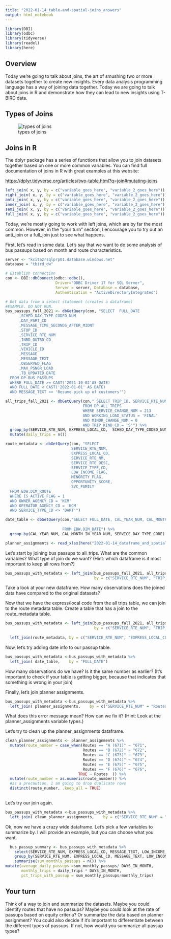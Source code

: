 ```yaml
---
title: "2022-01-14_table-and-spatial-joins_answers"
output: html_notebook
---
```


```r

library(DBI)
library(odbc)
library(tidyverse)
library(readxl)
library(here)

```

## Overview

Today we're going to talk about joins, the art of smushing two or more datasets together to create new insights. Every data analysis programming language has a way of joining data together. Today we are going to talk about joins in R and demonstrate how they can lead to new insights using T-BIRD data.

## Types of Joins

![types of joins](images/types_of_joins.png)

## Joins in R

The dplyr package has a series of functions that allow you to join datasets together based on one or more common variables. You can find full documentation of joins in R with great examples at this website:

<https://dplyr.tidyverse.org/articles/two-table.html?q=join#mutating-joins>

```r

left_join( x, y, by = c("variable_goes_here", "variable_2_goes_here"))
right_join( x, y, by = c("variable_goes_here", "variable_2_goes_here"))
anti_join( x, y, by = c("variable_goes_here", "variable_2_goes_here"))
inner_join( x, y, by = c("variable_goes_here", "variable_2_goes_here"))
semi_join( x, y, by = c("variable_goes_here", "variable_2_goes_here"))
full_join( x, y, by = c("variable_goes_here", "variable_2_goes_here"))
```

Today, we're mostly going to work with left joins, which are by far the most common. However, in the "your turn" section, I encourage you to try out an anti_join or a full_join just to see what happens.

First, let's read in some data. Let's say that we want to do some analysis of bus passups based on month and route characteristics.

```r

server <- "kcitazrsqlprp01.database.windows.net"
database = "tbird_dw"

# Establish connection
con <- DBI::dbConnect(odbc::odbc(), 
                      Driver="ODBC Driver 17 for SQL Server",
                      Server = server, Database = database,
                      Authentication = "ActiveDirectoryIntegrated")

# Get data from a select statement (creates a dataframe)
#EXAMPLE. DO NOT RUN. 
bus_passups_fall_2021 <- dbGetQuery(con, "SELECT  FULL_DATE
      ,SCHED_DAY_TYPE_CODED_NUM
      ,DAY_PART_CD
      ,MESSAGE_TIME_SECONDS_AFTER_MIDNT
      ,STOP_ID
      ,SERVICE_RTE_NUM
      ,INBD_OUTBD_CD
      ,TRIP_ID
      ,VEHICLE_ID
      ,MESSAGE
      ,MESSAGE_TEXT
      ,OBSERVED_FLAG
      ,MAX_PSNGR_LOAD
      ,TB_UPDATED_DATE
  FROM DP.BUS_PASSUPS
  WHERE FULL_DATE >= CAST('2021-10-02'AS DATE)
  AND FULL_DATE < CAST('2022-01-01' AS DATE)
  AND MESSAGE_TEXT <> 'Resume pick up of customers'")

all_trips_fall_2021 <- dbGetQuery(con," SELECT TRIP_ID, SERVICE_RTE_NUM, EXPRESS_LOCAL_CD,  SEAT_CNT, BUS_TYPE_NUM, SCHED_DAY_TYPE_CODED_NUM, SERVICE_CHANGE_NUM
                                  FROM DP.ALL_TRIPS
                                  WHERE SERVICE_CHANGE_NUM = 213
                                  AND WORKING_LOAD_STATUS = 'FINAL'
                                  AND MINOR_CHANGE_NUM = 0
                                  AND TRIP_KIND_CD = 'S'") %>% 
  group_by(SERVICE_RTE_NUM, EXPRESS_LOCAL_CD,  SCHED_DAY_TYPE_CODED_NUM, SERVICE_CHANGE_NUM) %>% 
  mutate(daily_trips = n())

route_metadata <- dbGetQuery(con, "SELECT 
                             SERVICE_RTE_NUM, 
                             EXPRESS_LOCAL_CD,
                             SERVICE_RTE_NM,
                             SERVICE_RTE_DESC, 
                             SERVICE_TYPE,CD, 
                             LOW_INCOME_FLAG,
                             MINORITY_FLAG, 
                             OPPORTUNITY_SCORE,
                             SVC_FAMILY
  FROM EDW.DIM_ROUTE
  WHERE IS_ACTIVE_FLAG = 1
  AND OWNER_AGENCY_CD = 'KCM'
  AND OPERATOR_AGENCY_CD = 'KCM'
  AND SERVICE_TYPE_CD <> 'DART'")

date_table <- dbGetQuery(con,"SELECT FULL_DATE, CAL_YEAR_NUM, CAL_MONTH_IN_YEAR_NUM, SERVICE_DAY_TYPE_CODE, CAL_MONTH_LONG_NAME
                         
                         FROM EDW.DIM_DATE") %>% 
  group_by(CAL_YEAR_NUM, CAL_MONTH_IN_YEAR_NUM, SERVICE_DAY_TYPE_CODE) %>% mutate(DAYS_IN_MONTH = n())

planner_assignments <- read_xlsx(here("2022-01-14_dataframe_and_spatial_joins", "data", "planner_assignments.xlsx"), sheet = "Routes by planner")


```

Let's start by joining bus passups to all_trips. What are the common variables? What type of join do we want? (Hint: which dataframe is it most important to keep all rows from?)

```r
bus_passups_with_metadata <- left_join(bus_passups_fall_2021, all_trips_fall_2021,
                                       by = c("SERVICE_RTE_NUM", "TRIP_ID", "SCHED_DAY_TYPE_CODED_NUM"))
```

Take a look at your new dataframe. How many observations does the joined data have compared to the original datasets?

Now that we have the express/local code from the all trips table, we can join to the route metadata table. Create a table that has a join to the route_metadata table.

```r
bus_passups_with_metadata <- left_join(bus_passups_fall_2021, all_trips_fall_2021,
                                       by = c("SERVICE_RTE_NUM", "TRIP_ID", "SCHED_DAY_TYPE_CODED_NUM")) %>% 
  
  left_join(route_metadata, by = c("SERVICE_RTE_NUM", "EXPRESS_LOCAL_CD"))
```

Now, let's try adding date info to our passup table.

```r
bus_passups_with_metadata <-bus_passups_with_metadata %>% 
  left_join( date_table,    by = "FULL_DATE")
```

How many observations do we have? Is it the same number as earlier? (It's important to check if your table is getting bigger, because that indicates that something is wrong in your join)

Finally, let's join planner assignments.

```r
bus_passups_with_metadata <-bus_passups_with_metadata %>% 
  left_join( planner_assignments,    by = c("SERVICE_RTE_NUM" = "Routes"))
```

What does this error message mean? How can we fix it? (Hint: Look at the planner_assignments variable types.)

Let's try to clean up the planner_assignments dataframe.

```r
clean_planner_assignments <- planner_assignments %>% 
  mutate(route_number = case_when(Routes == "A (671)" ~ "671", 
                                  Routes == "B (672)" ~ "672",
                                  Routes == "C (673)" ~ "673",
                                  Routes == "D (674)" ~ "674",
                                  Routes == "E (675)" ~ "675",
                                  Routes == "F (676)" ~ "676",
                                TRUE ~ Routes  )) %>% 
  mutate(route_number = as.numeric(route_number)) %>% 
  #as a precaution, I am going to drop duplicate rows
  distinct(route_number, .keep_all = TRUE)
  
```

Let's try our join again.

```r
bus_passups_with_metadata <-bus_passups_with_metadata %>% 
  left_join( clean_planner_assignments,    by = c("SERVICE_RTE_NUM" = "route_number"))
```

Ok, now we have a crazy wide dataframe. Let's pick a few variables to summarize by. I will provide an example, but you can choose what you want.

```r
  bus_passup_summary <- bus_passups_with_metadata %>% 
    select(SERVICE_RTE_NUM, EXPRESS_LOCAL_CD, MESSAGE_TEXT, LOW_INCOME_FLAG, MINORITY_FLAG, OPPORTUNITY_SCORE, Lead, CAL_MONTH_IN_YEAR_NUM, CAL_YEAR_NUM, DAYS_IN_MONTH, SCHED_DAY_TYPE_CODED_NUM, daily_trips) %>% 
    group_by(SERVICE_RTE_NUM, EXPRESS_LOCAL_CD, MESSAGE_TEXT, LOW_INCOME_FLAG, MINORITY_FLAG, OPPORTUNITY_SCORE, Lead, CAL_MONTH_IN_YEAR_NUM, CAL_YEAR_NUM, DAYS_IN_MONTH, SCHED_DAY_TYPE_CODED_NUM,  daily_trips) %>% 
    summarise(sum_monthly_passups = n()) %>% 
mutate(average_daily_passups =sum_monthly_passups/ DAYS_IN_MONTH, 
       monthly_trips = daily_trips * DAYS_IN_MONTH, 
       pct_trips_with_passup = sum_monthly_passups/monthly_trips)
```

## Your turn

Think of a way to join and summarize the datasets. Maybe you could identify routes that have no passups? Maybe you could look at the rate of passups based on equity criteria? Or summarize the data based on planner assignment? You could also decide if it's important to differentiate between the different types of passups. If not, how would you summarize all passup types?

```r



```
